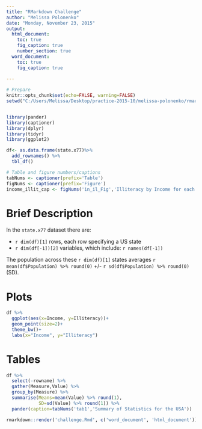 ```yaml
---
title: "RMarkdown Challenge"
author: "Melissa Polonenko"
date: "Monday, November 23, 2015"
output: 
  html_document:
    toc: true
    fig_caption: true
    number_section: true
  word_document:
    toc: true
    fig_caption: true
    
---
```


```r
# Prepare
knitr::opts_chunk$set(echo=FALSE, warning=FALSE)
setwd("C:/Users/Melissa/Desktop/practice-2015-10/melissa-polonenko/rmarkdown")


library(pander)
library(captioner)
library(dplyr)
library(tidyr)
library(ggplot2)

df<- as.data.frame(state.x77)%>%
  add_rownames() %>%
  tbl_df()

# Table and figure numbers/captions
tabNums <- captioner(prefix='Table')
figNums <- captioner(prefix='Figure')
income_illit_cap <- figNums('in_il_Fig','Illiteracy by Income for each of the US states')

```

# Brief Description

In the `state.x77` dataset there are:

- `r dim(df)[1]` rows, each row specifying a US state
- `r dim(df[-1])[2]` variables, which include: `r names(df[-1])`

The population across these `r dim(df)[1]` states averages `r mean(df$Population) %>% round(0)` +/- `r sd(df$Population) %>% round(0)` (SD). 

# Plots

```r
df %>%
  ggplot(aes(x=Income, y=Illiteracy))+
  geom_point(size=2)+
  theme_bw()+
  labs(x="Income", y="Illiteracy")
```

# Tables
```r
df %>%
  select(-rowname) %>%
  gather(Measure,Value) %>%
  group_by(Measure) %>%
  summarise(Means=mean(Value) %>% round(1), 
            SD=sd(Value) %>% round(1)) %>%
  pander(caption=tabNums('tab1','Summary of Statistics for the USA'))
```

```r
rmarkdown::render('challenge.Rmd', c('word_document', 'html_document'))
```
